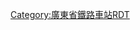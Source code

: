 {{routemap
|inline=1
| title = 棠溪站站线布置图
| map = 
\\\\\\\\\\\\\CONTg\CONTg\CONTg\\\~~ ~~ ~~ ~~[[京广铁路|京广线]]往{{站|大朗}}（[[Template:广州铁路车站RDT/大朗站|图]]）、[[丰台站|丰台]]
\\\\\\\\\\\\\ABZg2!~num3r\STRg!~STRc3\STRf\\\
\\\\\\\\\\\\\STR!~STRc1\ABZg+4!~STRc2\ABZg3\\\
\\\\\\\\\\\\\STR\ABZg+1\STR!~STRc4\\\
\\\\\\\\\\\\\STR!~STRc2\ABZg3!~STRc2\ABZg3\\\
\\\\\\\\\\\\\ABZg+1\ABZg+1!~STRc4\STR!~STRc4\\\
\\\\\\\\\\\\STRc2\ABZg3\ABZg2\STR!~STRc3\\\
\\\\\\\\\\\ENDEa!~STRc2\ABZ1+3f\STR!~STRc4\STR!~STRc1\ABZg+4\\\
\\\\\\\\\\STRc2\ABZ3+1g\STR!~STRc4\STR\STR\ABZg2\STRc3\\
\\\\\\\\\STRc2\ABZ1+3f\STRc4\STR\STR\STR\STR!~STRc1\ABZ4+2f\STRc3\
\\\\\\\\\STR+1\ABZg2!~STRc4\STRc3\STR\STR\STR\STR\STR!~STRc1\STR+4\~~棠溪北场
\\\\\\\\\STR\STR!~STRc1\STR+4\STR\STR\STR\STR\STR\STR\
\\\\\\\\!~POINTERf@fq\STR!~HUBrg-R\STR!~HUB-Lq\STR!~HUBlg-L\STR\STR\STR\STR\STR\STR\~~供电车间
\\\\\\\\\ENDEe!~HUBlf-R\ENDEe!~HUB-Rq\ENDEe!~HUBrf-L\STR\STR\STR\STR\STR\STR\
\\\\\\\\\\WASSER+l\WASSERq\hKRZWae(Rr)\STR\STR\STR\STR\hKRZWae(Ll)\WASSERq
\\\\\\\\\\WASSER\\STR\STR\STR\STR\STR\STR\
\\\\\\\\\\WASSER\\STR\STR\STR\STR\STR\STR\
\\\\\\\\\\WABZg+l\WASSERq\WVIADUKT2-R\STR\STR\STR\STR\WVIADUKT2-L\WASSERq
\\\\\\\\\\WASSER\\STR2\STR!~STRc3\STR!~STRc2\ABZg3\STR!~STRc2\STR3\
\\\\\\\\\\WASSER\\STRc1\ABZg+4\ABZg+1\STR!~STRc4\ABZg+1\STRc4\
\\\\\\\\\\WASSER\\\ABZg2\ABZg3\STR\STR\\
\\\\\\\\\\WASSER\\ENDEa\ABZg+1\ABZg+4\STR\STR\STRc2\CONT3
\\\\\\\\\\WASSER\\STR\STR\ABZg2\STR!~STRc3\STR!~STRc2\ABZ1+3f!~STRc2\CONT3!~STRc4
\\\\\\\\\\WASSER\\STR\STR\STR!~STRc1\ABZg+4!~STRc2\ABZ3+1g!~STRc2\ABZ3+1g!~STRc4\STRc4
\\\\\\\\\\WASSER\\STR\STR\STR\ABZg+1\STR+1!~STRc4\STRc4\
\\\\\\\\\\WASSER\\STR\STR\STR\STR\STR\\
\\\\\\\\\\WASSER\STRc2\STR3\STR\STR\STR2\ENDEe!~STRc3\\
\\\\\\\\\\WASSER\STR+1\STRc4\STR\STR\STRc1\ABZ4+2f\STRc3\
\\\\\\\\\WSTRc2\WASSER3\STR\\STR\STR\STRc2\STR3!~STRc1\STR+4\
\\\\\\\\WSTRc2\WASSER3+1\WSTRc4\STR\\STR\STR\STR+1\LENDEa!~STRc4\STR\
\\\\\\\WSTRc2\WASSER3+1\WSTRc4\STRc2\ABZg3\\STR\STR\STR\LSTR\STR\
\\\\\\WSTRc2\WASSER3+1\WSTRc4\STRc2\STR3+1\STR!~STRc4\\STR\STR!~STRc2\ABZg3\LSTR\STR\
\\\\\WSTRc2\WASSER3+1\WSTRc4\STRc2\STR3+1\STRc4\ABZg2\STRc3\STR\ABZg+1\STR!~STRc4\LSTR\STR\
\\\\WSTRc2\WASSER3+1\WSTRc4\STRc2\STR3+1\STRc4\STRc2\ABZg3!~STRc1\STR2+4\STR!~STRc3\STR\STR\LSTR\STR\
\\\WSTRc2\WASSER3+1\WSTRc4\STRc2\STR3+1\STRc2!~STRc4\STR3+l!~STRc2!~\ABZ1+3r\STR!~STRc4\STRc1\KRZ2+4!~STR2!~STR+4\ABZg3\STR\LSTR\STR\
\\\WASSER+1!~STRc2\STR3+l!~WSTRc4\STRq!~STRc2\ABZ1+3r!~STRc2\STR3+l!~STRc2!~STRc4\ABZ1+3r!~STRc2\ABZ1+3f!~STRc4\STRc4\STR\\ABZg+1\ABZg+4!~STRc2\ABZg3\LSTR\STR\
POINTERf@f\\STRc2\WKRZ3+1u\STRc2!~STRc4\STR3+1!~STRc2\STR3+1!~STRc2!~STRc4\STR3+1!~STRc2!~STRc4\ABZ1+3f!~STRc4\STR!~STRc4\\ENDEe\STRc2\ABZg3\ABZg+1\STR!~STRc4\LSTR\STR\~~ ~~货场
ENDEaq\STRq!~STRc2\ABZ1+3r\WASSER!~STRc2!~STRc4\ABZ1+3f\STR+1!~STRc4\STR+1!~STRc4\STR+1!~STRc4\STR!~STRc4\STR\STRc2\STR3+l!~STRc2\ABZ1+3r!~STRc2\ABZg3!~STRc4\ABZg2\STR!~STRc3\LSTR\STR\
ENDEaq\STRr+1\STRc2!~STRc4\WKRZ3+1u\STR!~STRc4\STR\STR\STR\STR\STR\STR+1\STR+1!~STRc4\STR+1!~STRc4\STR!~STRc4\STR!~STRc1\ABZg+4\LSTR\STR\
ENDEaq\STRq!~STRc2\ABZ1+3r\WASSER2!~STRc4\ENDEe!~WSTRc3\STR!~*11\STR\STR\STR\STR\STR\STR\STR\STR\STR\STR!~*1\LSTR\STR\
ENDEaq\STRr+1\STRc4\WSTRc1\WASSER+4\STR!~POINTERf@gq\STR!~*10\STR\STR\STR\STR\STR\STR\STR\STR!~*II\STR!~POINTERg@fq\LSTR\STR\~~ ~~南场
WASSER+l\WASSERq\WASSERq\WASSERq\WASSERr!~STRc2\ABZg3\STR\STR!~*9\STR\STR\STR\STR\STR\STR!~*III\STR\STR\LSTR\STR\
WASSER\\\POINTERf@fq!~STRc2\STR3+1!~STRc2\ABZg3!~STR!~STRc4\STR\STR\STR!~*8\STR\STR\STR\STR!~*4\STR\STR\STR\LSTR\STR\~~ ~~集装箱货场
WASSER\\\STR+1\STR+1!~STRc4\STR2!~STRc4\STR!~STRc3\STR\STR\STR!~*7\STR\STR!~*5\STR\STR\STR\STR\LDST\STR\~~ ~~ ~~广州客技站
WASSER\\\STR\STR\STRc1\ABZ2+4g\STR2!~STRc3\STR2!~STRc3\STR!~STRc3\STR2!~*6\STR!~STRc3\STR\STR\STR\STR\LSTR\STR\
WASSER2\WSTRc3\\ENDEe\STR\\STRc1\STR2+4!~STRc1\STR2+4!~STRc1!~STRc3\ABZg+4!~STRc3\STRc1\ABZg+4\STR\STR\STR\STR\LSTR\STR\
WSTRc1\WASSER2+4\WSTRc3\\STR\\\STRc1\STR2+4!~STRc1\ABZ2+4g!~STRc3\STRc3\ABZg2\STR!~STRc3\STR\STR\STR\LSTR\STR\
\WSTRc1\WASSER2+4\WSTRc3\STR\\\\STRc1\STRl+4!~STRc1\ABZ2+4r\STR2!~STRc1!~STRc3\ABZ2+4g!~STRc3\STR!~STRc3\STR!~STRc2\ABZg3\LSTR\STR\
\\WSTRc1\WASSER+4\STR\\\\\\STRc1\STR2+4!~STRc1\ABZ4+2f!~STRc1!~STRc3\KRZ2+4!~STR2!~STR+4!~STRc3\ABZg+1!~STRc3\STR!~STRc4\LSTR\STR\
\\\WASSER\STR\\\\\\\STRc1\ABZg+4!~STRc1\ABZg+4!~STRc1\ABZg+4\STR\LSTR\STR\
\\\WASSER\ENDEe\\\\\\\\STR\ABZg2\ABZg2!~STRc3\STR!~STRc3\LSTR\STR\
\\\WABZg+l\WASSERq\WASSERq\WASSERq\WASSERq\WASSERq\WASSERq\WASSERq\WASSERq\WVIADUKT2-R!~ABZg2\ABZg3!~STRc1\ABZg+4!~STRc1\ABZg+4\LSTR\WVIADUKT2-L\WASSERq
\\\WASSER\\\\\\\\\ABZg+1\ABZg+4\STR\LSTR\LSTR\STR\
\\\WASSER\\\\\\\\\STR\STR!~STRc2\ABZg3\LSTR\LSTR\STR\
\\\\\\\\\\\\STR!~STRc2\KRZ3+1!~STR3!~STR+1\STRg!~STRc4\LSTR\LSTR\STRf\
\\\\\\\\\\\STRc2\ABZ3+1g\STR!~STRc4\STR\LSTR\LSTR\STRl\CONTfq~~ ~~ ~~ ~~京广铁路往[[广州站|广州]]（[[Template:广州铁路车站RDT/广州站|图]]）
\\\\\\\\\\\STR+1\STRc4\STR\STR\LSTR\LSTRl\LSTRq\LCONTfq
\\\\\\\\\\\ENDExe\\STR\STR\LSTRl\LDSTq\LSTRq\LCONTfq~~ ~~ ~~[[广州机务段]]
\\\\\\\\\\\exBUE\\STR\STR\\\\
\\\\\\\\\\\exLCONTf\\STR\STR2\STRc3\\\~~ ~~ ~~ ~~<del>往广州水泥厂</del>
\\\\\\\\\\\\\STR!~num3r\STRc1\STRl+4\STRq\STRq\CONTfq~~ ~~ ~~ ~~京广铁路从[[广州站|广州]]
\\\\\\\\\\\\\CONTf\\\\\~~ ~~ ~~ ~~往[[广州西站|广州西]]（[[Template:广州铁路车站RDT/广州西站|图]]）
|bottom={{navbar|广州铁路车站RDT/棠溪站/1}}<ref>{{Cite book|title=改建铁路广州铁路枢纽新建广州白云站（棠溪站）环境影响报告书|last=[[中铁第四勘察设计院集团]]|year=2018-09|last2=[[中国铁路广州局集团]]广州建设指挥部|url=http://www.crfsdi.com.cn/module/download/downfile.jsp?classid=0&filename=c50443ea63c44c60ab62b945db9a878d.pdf|archiveurl=https://web.archive.org/web/20220614045813/http://www.crfsdi.com.cn/module/download/downfile.jsp?classid=0&filename=c50443ea63c44c60ab62b945db9a878d.pdf|archivedate=2022-06-14}}</ref>{{rp|11}}
}}
<noinclude>
{{Rdt intro|[[棠溪站]]}}

[[Category:廣東省鐵路車站RDT]]
</noinclude>